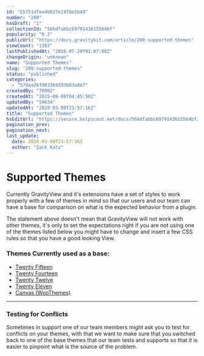 ```yaml
---
id: "55751dfee4b027e1978e5b49"
number: "280"
hasDraft: "1"
collectionId: "566dfabbc6979143615564bf"
popularity: "0.2"
publicUrl: "https://docs.gravitykit.com/article/280-supported-themes"
viewCount: "1303"
lastPublishedAt: "2016-07-29T01:07:08Z"
changeOrigin: "unknown"
name: "Supported Themes"
slug: "280-supported-themes"
status: "published"
categories: 
  - "579aa76f903360293603a8e7"
createdBy: "70902"
createdAt: "2015-06-08T04:45:50Z"
updatedBy: "59634"
updatedAt: "2020-03-08T23:57:16Z"
title: "Supported Themes"
hsEditUrl: "https://secure.helpscout.net/docs/566dfabbc6979143615564bf/article/55751dfee4b027e1978e5b49"
pagination_prev: 
pagination_next: 
last_update:
  date: 2020-03-08T23:57:16Z
  author: "Zack Katz"
---
```


# Supported Themes

Currently GravityView and it's extensions have a set of styles to work properly with a few of themes in mind so that our users and our team can have a base for comparison on what is the expected behavior from a plugin.

The statement above doesn't mean that GravityView will not work with other themes, it's only to set the expectations right if you are not using one of the themes listed below you might have to change and insert a few CSS rules so that you have a good looking View.

### Themes Currently used as a base:

- [Twenty Fifteen](https://wordpress.org/themes/twentyfifteen/)
- [Twenty Fourteen](https://wordpress.org/themes/twentyfourteen/)
- [Twenty Twelve](https://wordpress.org/themes/twentytwelve/)
- [Twenty Eleven](https://wordpress.org/themes/twentyeleven/)
- [Canvas (WooThemes)](http://www.woothemes.com/products/canvas/)

---

### Testing for Conflicts

Sometimes in support one of our team members might ask you to test for conflicts on your themes, with that we want to make sure that you switched back to one of the base themes that our team tests and supports so that it is easier to pinpoint what is the source of the problem.